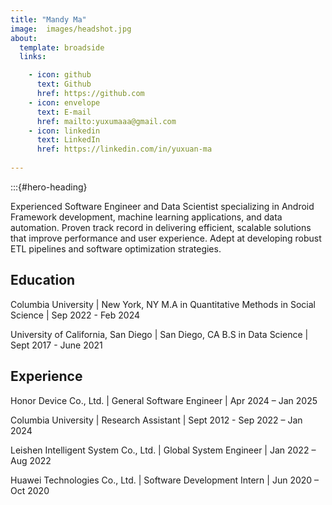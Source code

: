 ```yaml
---
title: "Mandy Ma"
image:  images/headshot.jpg
about:
  template: broadside
  links:

    - icon: github
      text: Github
      href: https://github.com
    - icon: envelope
      text: E-mail
      href: mailto:yuxumaaa@gmail.com
    - icon: linkedin
      text: LinkedIn
      href: https://linkedin.com/in/yuxuan-ma
      
---
```


:::{#hero-heading}

Experienced Software Engineer and Data Scientist specializing in Android Framework development, machine learning applications, and data automation. Proven track record in delivering efficient, scalable solutions that improve performance and user experience. Adept at developing robust ETL pipelines and software optimization strategies.

## Education

Columbia University | New York, NY
M.A in Quantitative Methods in Social Science | Sep 2022 - Feb 2024

University of California, San Diego | San Diego, CA
B.S in Data Science | Sept 2017 - June 2021


## Experience

Honor Device Co., Ltd.  | General Software Engineer  | Apr 2024 – Jan 2025

Columbia University | Research Assistant  | Sept 2012 - Sep 2022 – Jan 2024

Leishen Intelligent System Co., Ltd. | Global System Engineer  | Jan 2022 – Aug 2022

Huawei Technologies Co., Ltd. | Software Development Intern  | Jun 2020 – Oct 2020
